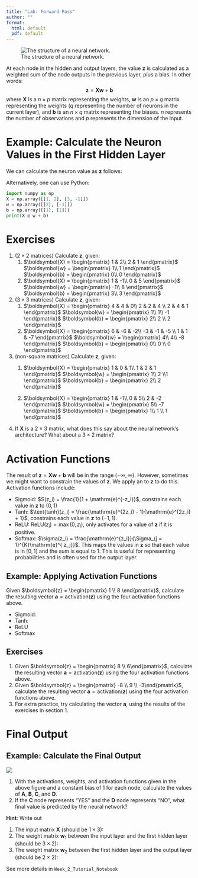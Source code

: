 ```yaml
---
title: "Lab: Forward Pass"
author: ""
format:
  html: default
  pdf: default
---
```


![The structure of a neural network.](nn-lab.png)

At each node in the hidden and output layers, the value $\boldsymbol{z}$ is calculated as a weighted sum of the node outputs in the previous layer, plus a bias. In other words:
$$\boldsymbol{z} = \boldsymbol{X}\boldsymbol{w} + \boldsymbol{b}$$
where $\boldsymbol{X}$ is a $n \times p$ matrix representing the weights, $\boldsymbol{w}$ is an $p \times q$ matrix representing the weights ($q$ representing the number of neurons in the current layer), and $\boldsymbol{b}$ is an $n \times q$ matrix representing the biases. $n$ represents the number of observations and $p$ represents the dimension of the input.
 
# Example: Calculate the Neuron Values in the First Hidden Layer

\begin{align}
    \boldsymbol{X} = \begin{pmatrix}
        1 & 2\\
        3 & -1
        \end{pmatrix} 
        , \boldsymbol{w} = \begin{pmatrix} 2\\ -1 \end{pmatrix}
        , \boldsymbol{b} = \begin{pmatrix} 1 \\ 1\end{pmatrix}    
        \nonumber
\end{align}

We can calculate the neuron value as $\boldsymbol{z}$ follows:

\begin{align}
    \boldsymbol{z} &= \boldsymbol{X}\boldsymbol{w} + \boldsymbol{b} \nonumber \\
    &=  \begin{pmatrix}
        \quad \quad \quad \quad \quad \\ \quad \quad \quad \quad \quad 
        \end{pmatrix} 
        \begin{pmatrix} \quad \quad  \\  \quad \quad
        \end{pmatrix} + 
        \begin{pmatrix}  \quad \quad \\  \quad \quad \end{pmatrix}     
        \nonumber  \\
    &= \begin{pmatrix}\quad \quad \quad \quad \quad \\ \quad \quad \quad \quad \quad \end{pmatrix} + 
    \begin{pmatrix} \quad \quad  \\ \quad \quad    \end{pmatrix}   
    \nonumber \\
    &= \begin{pmatrix} 1\\ 8 \end{pmatrix}  \nonumber  
\end{align}

Alternatively, one can use Python:

```python
import numpy as np
X = np.array([[1, 2], [3, -1]])
w = np.array([[2], [-1]])
b = np.array([[1], [1]])
print(X @ w + b)
```

# Exercises

1.  ($2\times2$ matrices) Calculate $\boldsymbol{z}$, given:
    1.  $\boldsymbol{X} = \begin{pmatrix}
        1 & 2\\
        2 & 1
        \end{pmatrix}$ 
        $\boldsymbol{w} = \begin{pmatrix} 1\\ 1 \end{pmatrix}$
        $\boldsymbol{b} = \begin{pmatrix} 0\\ 0 \end{pmatrix}$
    2.  $\boldsymbol{X} = \begin{pmatrix}
        1 & -1\\
        0 & 5
        \end{pmatrix}$ 
        $\boldsymbol{w} = \begin{pmatrix} -1\\ 8 \end{pmatrix}$
        $\boldsymbol{b} = \begin{pmatrix} 3\\ 3 \end{pmatrix}$
    
2.  ($3\times3$  matrices) Calculate $\boldsymbol{z}$, given:
    1.  $\boldsymbol{X} = \begin{pmatrix}
        4 & 4 & 0\\
        2 & 2 & 4 \\
        2 & 4 & 1
        \end{pmatrix}$ 
        $\boldsymbol{w} = \begin{pmatrix} 1\\ 1\\ -1 \end{pmatrix}$
        $\boldsymbol{b} = \begin{pmatrix} 2\\ 2 \\ 2 \end{pmatrix}$
    2.  $\boldsymbol{X} = \begin{pmatrix}
        6 & -6 & -2\\
        -3 & -1 & -5 \\
        1 & 1 & -7
        \end{pmatrix}$ 
        $\boldsymbol{w} = \begin{pmatrix} 4\\ 4\\ -8 \end{pmatrix}$
        $\boldsymbol{b} = \begin{pmatrix} 0\\ 0 \\ 0 \end{pmatrix}$
3.  (non-square matrices) Calculate $\boldsymbol{z}$, given:
    1.  $\boldsymbol{X} = \begin{pmatrix}
        1 & 0 & 1\\
        1 & 2 & 1 
        \end{pmatrix}$ 
        $\boldsymbol{w} = \begin{pmatrix} 1\\ 2 \\1 \end{pmatrix}$
        $\boldsymbol{b} = \begin{pmatrix} 2\\ 2 \end{pmatrix}$
        
    2.  $\boldsymbol{X} = \begin{pmatrix}
        1 & -1\\
        0 & 5\\
        2 & -2
        \end{pmatrix}$ 
        $\boldsymbol{w} = \begin{pmatrix} 5\\ -7 \end{pmatrix}$
        $\boldsymbol{b} = \begin{pmatrix} 1\\ 1 \\ 1 \end{pmatrix}$

4.  If $\boldsymbol{X}$ is a $2\times 3$ matrix, what does this say about the neural network's architecture? What about a $3\times2$ matrix?

# Activation Functions

The result of $\boldsymbol{z} = \boldsymbol{X}\boldsymbol{w} + \boldsymbol{b}$ will be in the range $(-\infty, \infty)$. However, sometimes we might want to constrain the values of $\boldsymbol{z}$. We apply an \textbf{activation function} to $\boldsymbol{z}$ to do this. Activation functions include:

- Sigmoid: $S(z_i) = \frac{1}{1 + \mathrm{e}^{-z_i}}$, constrains each value in $\boldsymbol{z}$ to $(0, 1)$
- Tanh: $\text{tanh}(z_i) = \frac{\mathrm{e}^{2z_i} - 1}{\mathrm{e}^{2z_i} + 1}$, constrains each value in $\boldsymbol{z}$ to $(-1, 1)$.
- ReLU: $\text{ReLU}(z_i) = \max(0, z_i)$, only activates for a value of $\boldsymbol{z}$ if it is positive.
- Softmax: $\sigma(z_i) = \frac{\mathrm{e}^{z_i}}{\Sigma_{j = 1}^{K}\mathrm{e}^{
 z_j}}$. This maps the values in $\boldsymbol{z}$ so that each value is in $[0,1]$ and the sum is equal to 1. This is useful for representing probabilities and is often used for the output layer.

## Example: Applying Activation Functions

Given $\boldsymbol{z} = \begin{pmatrix}
        1 \\ 8
\end{pmatrix}$, calculate the resulting vector $\boldsymbol{a} = \text{activation}(\boldsymbol{z})$ using the four activation functions above.

- Sigmoid:
\begin{align*}
    S(\boldsymbol{z}) = \quad \quad \quad  \quad \quad \quad  \quad \quad \quad  \quad \quad \quad \quad \quad \quad  \quad \quad \quad 
    \\ 
    \\ 
    \\
\end{align*}
- Tanh:
\begin{align*}
    \text{tanh}(\boldsymbol{z}) =  \quad \quad \quad  \quad \quad \quad  \quad \quad \quad  \quad \quad \quad \quad \quad \quad  \quad \quad \quad
        \\ 
    \\ 
    \\
\end{align*}
- ReLU
\begin{align*}
    \text{ReLU}(\boldsymbol{z}) = \quad \quad \quad  \quad \quad \quad  \quad \quad \quad  \quad \quad \quad \quad \quad \quad  \quad \quad \quad 
        \\ 
    \\ 
    \\
\end{align*}
- Softmax
\begin{align*}
    \sigma(\boldsymbol{z}) = \quad \quad \quad  \quad \quad \quad  \quad \quad \quad  \quad \quad \quad \quad \quad \quad  \quad \quad \quad 
        \\ 
    \\ 
    \\
\end{align*}

## Exercises

1. Given $\boldsymbol{z} = \begin{pmatrix} 8 \\ 6\end{pmatrix}$, calculate the resulting vector $\boldsymbol{a} = \text{activation}(\boldsymbol{z})$ using the four activation functions above.
2. Given $\boldsymbol{z} = \begin{pmatrix} -8 \\ 9 \\ -3\end{pmatrix}$, calculate the resulting vector $\boldsymbol{a} = \text{activation}(\boldsymbol{z})$ using the four activation functions above.
3. For extra practice, try calculating the vector $\boldsymbol{a}$, using the results of the exercises in section 1.

# Final Output

## Example: Calculate the Final Output

![](NN Exercise.png)
 
1. With the activations, weights, and activation functions given in the above figure and a constant bias of 1 for each node, calculate the values of **A**, **B**, **C**, and **D**.
2. If the **C** node represents "YES" and the **D** node represents "NO", what final value is predicted by the neural network?

**Hint**: Write out

1. The input matrix $\boldsymbol{X}$ (should be $1 \times 3$):
\begin{align}
    \boldsymbol{X} &= \begin{pmatrix}
     \quad \quad \quad \quad \quad \quad
    \end{pmatrix}. \nonumber 
\end{align}
2. The weight matrix $\boldsymbol{w}_1$ between the input layer and the first hidden layer (should be $3 \times 2$):
\begin{align}
     \boldsymbol{w}_1 &= \begin{pmatrix}
      \quad \quad \quad \quad  \\
     \quad \quad \quad \quad   \\
     \quad \quad \quad \quad 
    \end{pmatrix}, 
    \boldsymbol{b}_1 = \begin{pmatrix}
     \quad \quad \quad \quad \quad
    \end{pmatrix}.
    \nonumber 
\end{align}
3. The weight matrix $\boldsymbol{w}_2$ between the first hidden layer and the output layer (should be $2 \times 2$):
\begin{align}
     \boldsymbol{w}_2 &= \begin{pmatrix}
   \quad \quad \quad \quad  \\
     \quad \quad \quad \quad   
    \end{pmatrix}, 
    \boldsymbol{b}_2 = \begin{pmatrix}
    \quad \quad \quad \quad \quad
    \end{pmatrix}. \nonumber 
\end{align}

See more details in `Week_2_Tutorial_Notebook`